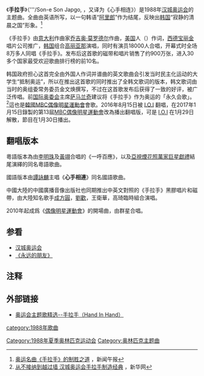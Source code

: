 {{Infobox single
| Name = 手拉手<br>손에 손 잡고<br>Hand in Hand
| Image = 
| Artist = {{flagicon|KOR}} [[高丽亚那|高丽亚那]]组合
| Released = 1988年9月17日<br>[[1988年夏季奥林匹克运动会|汉城奥运会主题歌]]
| Format = [[英语|英语]]<br>[[韩语|韩语]]
| Recorded = 
| Genre = 
| Length = 
| Label = 
| Writer =  {{flagicon|ITA}} [[乔吉奥·莫罗德尔|乔吉奥·莫罗德尔]]（曲）<br>{{flagicon|USA}} {{le|汤姆·怀特洛克|Tom Whitlock}}（英语词）<br/>{{flagicon|KOR}} 金文焕（韩语词）
| Producer = {{flagicon|GER}} [[寶麗金|寶麗金]]
}}

《'''手拉手'''》（{{lang-ko|'''손에 손 잡고}}'''/Son-e Son Japgo, {{lang-en|'''Hand in Hand'''}}，又译为《心手相连》）是1988年[[1988年夏季奥林匹克运动会|汉城奥运会]]的主题曲。全曲由英语所写，以一句韩语“[[阿里郎|阿里郎]]”作为结尾，反映出[[韩国|韩国]]“寂静的清晨之国”形象。<ref>[http://web.xwwb.com/wbnews.php?db=12&thisid=34108 奥运名曲《手拉手》的制胜之道] {{webarchive|url=https://web.archive.org/web/20060227032809/http://web.xwwb.com/wbnews.php?db=12&thisid=34108 |date=2006-02-27 }}，新闻午报</ref>

《手拉手》由[[意大利|意大利]]作曲家[[乔吉奥·莫罗德尔|乔吉奥·莫罗德尔]]作曲，[[美国|美国]]人{{le|汤姆·怀特洛克|Tom Whitlock}}（{{lang|en|Tom Whitlock}}）作词，[[西德|西德]][[宝丽金|宝丽金]]唱片公司推广，[[韩国|韩国]]组合[[高丽亚那|高丽亚那]]演唱，同时有演员18000人合唱，开幕式时全场8万多人同唱《手拉手》。发布后这首歌的磁带和唱片销售了约900万张，进入30多个国家最受欢迎歌曲排行榜的前10名。

韩国政府担心这首完全由外国人作词并谱曲的英文歌曲会引发当时民主化运动的大学生“抵制奥运”，所以在推出这首歌的同时推出了全韩文歌词的版本，韩文歌词由当时的奥组委常务委员金文焕撰写，不过在这首歌发布后获得了一致的好评，被广泛传唱。前[[国际奥委会|国际奥委会]]主席[[萨马兰奇|萨马兰奇]]建议将《手拉手》作为奥运的「永久会歌」。<ref>[http://news.xinhuanet.com/sports/2008-01/08/content_7384629.htm 从不接纳到越过墙 汉城奥运会手拉手制造经典] {{Wayback|url=http://news.xinhuanet.com/sports/2008-01/08/content_7384629.htm |date=20080812061126 }}，新华网</ref>這也是[[大韩民国|韓國]][[MBC偶像明星運動會|MBC偶像明星運動會]]會歌。2016年8月15日被 [[I.O.I|I.O.I]] 翻唱，在2017年1月15日錄製的第13屆[[MBC偶像明星運動會|MBC偶像明星運動會]]改為播出翻唱版，可是 [[I.O.I|I.O.I]] 在1月29日解散，節目在1月30日播出。

==翻唱版本==
粵語版本為由[[李明珠|李明珠]]及[[黃翊|黃翊]]合唱的《一呼百應》，以及[[亞視煙花照萬家巨星獻禮|亞視煙花照萬家巨星獻禮]]結尾演繹的同名粵語歌曲。

國語版本由[[譚詠麟|譚詠麟]]主唱《'''心手相連'''》同名國語歌曲。

中國大陸的中國廣播音像出版社也同期推出中英文對照的《手拉手》黑膠唱片和磁帶，由大陸知名歌手[[成方圓|成方圓]]，[[劉歡|劉歡]]，王衛華，高琦臨時組合演唱。

2010年起成爲《[[偶像明星運動會|偶像明星運動會]]》的開場曲，由群星合唱。

==参看==
*[[汉城奥运会|汉城奥运会]]
*[[永远的朋友|《永远的朋友》]]

==注释==
<div class="references-small">
<references />
</div>

==外部链接==
*[https://web.archive.org/web/20080906214325/http://www.beijing2008.cn/video/promotional/aoyunzhutige-02/index.shtml 奥运会主题歌精选--手拉手（Hand In Hand）]

[[Category:1988年夏季奥林匹克运动会|Category:1988年夏季奥林匹克运动会]]
[[category:1988年歌曲|category:1988年歌曲]]
[[Category:奥林匹克主题曲|Category:奥林匹克主题曲]]